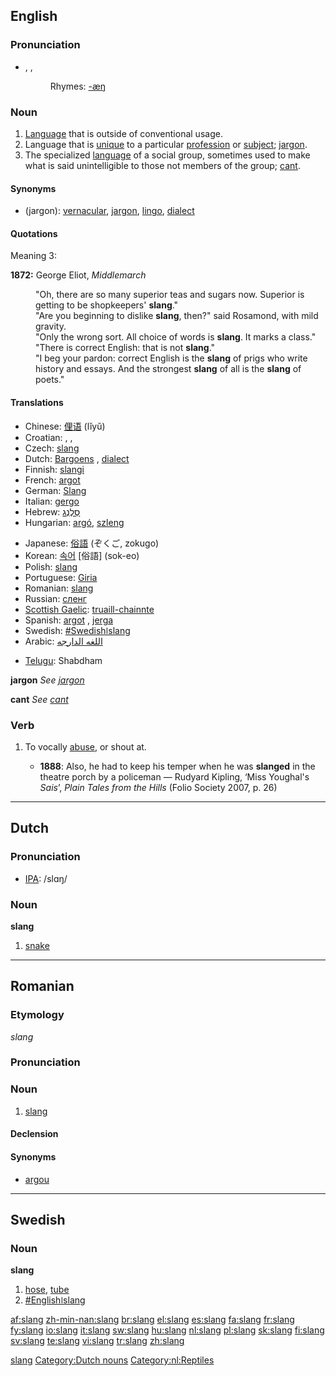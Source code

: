 ==English==
{{wikipedia}}

===Pronunciation===
*{{AHD|slăng}}, {{IPA|/slæŋ/}}, {{SAMPA|/sl{N/}}
*:Rhymes: [[Rhymes:English:-æŋ|-æŋ]]

===Noun===
{{en-noun|-}}

# [[Language]] that is outside of conventional usage.
# Language that is [[unique]] to a particular [[profession]] or [[subject]]; [[jargon]].
# The specialized [[language]] of a social group, sometimes used to make what is said unintelligible to those not members of the group; [[cant]].

====Synonyms====
*(jargon): [[vernacular]], [[jargon]], [[lingo]], [[dialect]]

====Quotations====
Meaning 3:

'''1872:''' George Eliot, ''Middlemarch''
:"Oh, there are so many superior teas and sugars now.  Superior is getting to be shopkeepers' '''slang'''."
:"Are you beginning to dislike '''slang''', then?" said Rosamond, with mild gravity.
:"Only the wrong sort.  All choice of words is '''slang'''.  It marks a class."
:"There is correct English: that is not '''slang'''."
:"I beg your pardon: correct English is the '''slang''' of prigs who write history and essays.  And the strongest '''slang''' of all is the '''slang''' of poets."

====Translations====
{{top}}
*Chinese: [[俚语]] (lĭyŭ)
*Croatian: {{t|hr|sleng|m}}, {{t|hr|žargon|m}}, {{t|hr|argo|m}}
*Czech: [[slang]] {{m}}
*Dutch: [[Bargoens]] {{n}}, [[dialect]] {{n}}
*Finnish: [[slangi]]
*French: [[argot]] {{m}}
*German: [[Slang]] {{m}}
*Italian: [[gergo]] {{m}}
*Hebrew: [[סלנג| סְלֶנְג]] {{m}}
*Hungarian: [[argó]], [[szleng]]
{{mid}}
*Japanese: [[俗語]] (ぞくご, zokugo)
*Korean: [[속어]] [俗語] (sok-eo)
*Polish: [[slang]] {{m}}
*Portuguese: [[Giria]]
*Romanian: [[#Romanian|slang]] {{n}}
*Russian: [[сленг]]
*[[Scottish Gaelic]]: [[truaill-chainnte]] {{f}}
*Spanish: [[argot]] {{m}}, [[jerga]] {{f}}
*Swedish: [[#Swedishǀslang]]
*Arabic: [[اللغه الدارجه]]
{{bottom}}
*[[Telugu]]: Shabdham
'''jargon'''
''See [[jargon]]''

'''cant'''
''See [[cant]]''

===Verb===
{{en-verb}}

# {{context|transitive|dated}} To vocally [[abuse]], or shout at.
#*'''1888''': Also, he had to keep his temper when he was '''slanged''' in the theatre porch by a policeman — Rudyard Kipling, ‘Miss Youghal's ''Sais''’, ''Plain Tales from the Hills'' (Folio Society 2007, p. 26)

[[Category:Slang| slang]]

----

==Dutch==

===Pronunciation===
*[[w:IPA|IPA]]: /slɑŋ/

===Noun===
'''slang''' {{f}}

# [[snake]]

[[Category:Dutch nouns]]
[[Category:nl:Reptiles]]

----

==Romanian==

===Etymology===
{{E.|ro}} ''slang''

===Pronunciation===
{{IPA|/slang/}}

===Noun===
{{ro-noun|gend=n|pl=slanguri}}

# [[#English|slang]]

====Declension====
{{ro-noun-n|pl=slanguri|def=slangul}}

====Synonyms====
*[[argou]]

[[Category:ro:Slang| ]]

----

==Swedish==

===Noun===
{{sv-noun-reg-ar}}
{{sv-noun-unc-irreg-c|2=slangen}}
'''slang'''

# [[hose]], [[tube]]
# [[#Englishǀslang]]

[[af:slang]]
[[zh-min-nan:slang]]
[[br:slang]]
[[el:slang]]
[[es:slang]]
[[fa:slang]]
[[fr:slang]]
[[fy:slang]]
[[io:slang]]
[[it:slang]]
[[sw:slang]]
[[hu:slang]]
[[nl:slang]]
[[pl:slang]]
[[sk:slang]]
[[fi:slang]]
[[sv:slang]]
[[te:slang]]
[[vi:slang]]
[[tr:slang]]
[[zh:slang]]